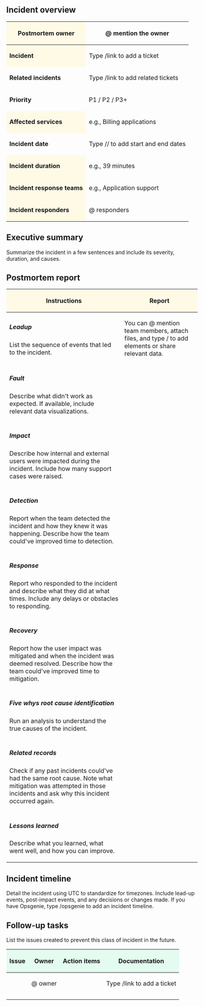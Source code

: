 ==Incident overview==
{| class="wikitable"
! style="background-color:#fffae6;" |'''Postmortem owner'''
|@ mention the owner
|-
! style="background-color:#fffae6;" |'''Incident'''
|Type /link to add a ticket
|-
!'''Related incidents'''
|Type /link to add related tickets
|-
!'''Priority'''
|P1 / P2 / P3+
|-
! style="background-color:#fffae6;" |'''Affected services'''
|e.g., Billing applications
|-
!'''Incident date'''
|Type // to add start and end dates
|-
! style="background-color:#fffae6;" |'''Incident duration'''
|e.g., 39 minutes
|-
! style="background-color:#fffae6;" |'''Incident response teams'''
|e.g., Application support
|-
! style="background-color:#fffae6;" |'''Incident responders'''
|@ responders
|}

==Executive summary==
Summarize the incident in a few sentences and include its severity, duration, and causes.

==Postmortem report==
{| class="wikitable" style="width:100%;"
! style="background-color:#fffae6;" |'''Instructions'''
! style="background-color:#fffae6;" |'''Report'''
|-
|
=====Leadup=====
List the sequence of events that led to the incident.
|You can @ mention team members, attach files, and type / to add elements or share relevant data.
|-
|
=====Fault=====
Describe what didn't work as expected. If available, include relevant data visualizations.
|
|-
|
=====Impact=====
Describe how internal and external users were impacted during the incident. Include how many support cases were raised.
|
|-
|
=====Detection=====
Report when the team detected the incident and how they knew it was happening. Describe how the team could've improved time to detection.
|
|-
|
=====Response=====
Report who responded to the incident and describe what they did at what times. Include any delays or obstacles to responding.
|
|-
|
=====Recovery=====
Report how the user impact was mitigated and when the incident was deemed resolved. Describe how the team could've improved time to mitigation.
|
|-
|
=====Five whys root cause identification=====
Run an analysis to understand the true causes of the incident.
|
|-
|
=====Related records=====
Check if any past incidents could've had the same root cause. Note what mitigation was attempted in those incidents and ask why this incident occurred again.
|
|-
|
=====Lessons learned=====
Describe what you learned, what went well, and how you can improve.
|
|}

==Incident timeline==
Detail the incident using UTC to standardize for timezones. Include lead-up events, post-impact events, and any decisions or changes made. If you have Opsgenie, type /opsgenie to add an incident timeline.

==Follow-up tasks==
List the issues created to prevent this class of incident in the future.
{| class="wikitable"
! style="background-color:#e3fcef;" |'''Issue'''
! style="background-color:#e3fcef;" |'''Owner'''
! style="background-color:#e3fcef;" |'''Action items'''
! style="background-color:#e3fcef;" |'''Documentation'''
|-
|
|@ owner
|
|Type /link to add a ticket
|-
|
|
|
|
|-
|
|
|
|
|}